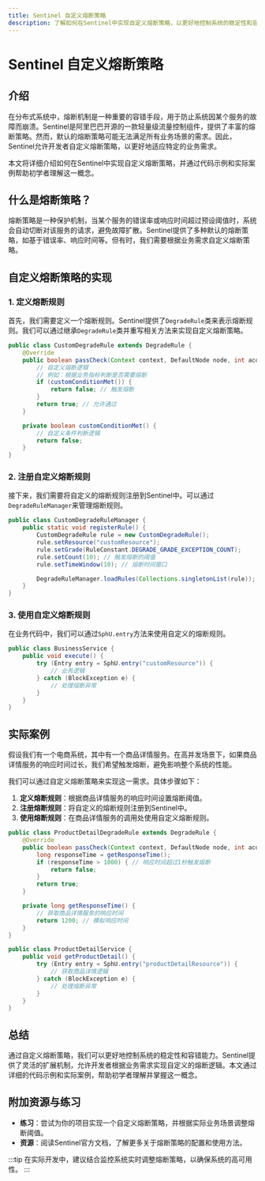 ```yaml
---
title: Sentinel 自定义熔断策略
description: 了解如何在Sentinel中实现自定义熔断策略，以更好地控制系统的稳定性和容错能力。本文适合初学者，包含详细的代码示例和实际应用场景。
---
```


# Sentinel 自定义熔断策略

## 介绍

在分布式系统中，熔断机制是一种重要的容错手段，用于防止系统因某个服务的故障而崩溃。Sentinel是阿里巴巴开源的一款轻量级流量控制组件，提供了丰富的熔断策略。然而，默认的熔断策略可能无法满足所有业务场景的需求。因此，Sentinel允许开发者自定义熔断策略，以更好地适应特定的业务需求。

本文将详细介绍如何在Sentinel中实现自定义熔断策略，并通过代码示例和实际案例帮助初学者理解这一概念。

## 什么是熔断策略？

熔断策略是一种保护机制，当某个服务的错误率或响应时间超过预设阈值时，系统会自动切断对该服务的请求，避免故障扩散。Sentinel提供了多种默认的熔断策略，如基于错误率、响应时间等。但有时，我们需要根据业务需求自定义熔断策略。

## 自定义熔断策略的实现

### 1. 定义熔断规则

首先，我们需要定义一个熔断规则。Sentinel提供了`DegradeRule`类来表示熔断规则。我们可以通过继承`DegradeRule`类并重写相关方法来实现自定义熔断策略。

```java
public class CustomDegradeRule extends DegradeRule {
    @Override
    public boolean passCheck(Context context, DefaultNode node, int acquireCount, Object... args) {
        // 自定义熔断逻辑
        // 例如：根据业务指标判断是否需要熔断
        if (customConditionMet()) {
            return false; // 触发熔断
        }
        return true; // 允许通过
    }

    private boolean customConditionMet() {
        // 自定义条件判断逻辑
        return false;
    }
}
```

### 2. 注册自定义熔断规则

接下来，我们需要将自定义的熔断规则注册到Sentinel中。可以通过`DegradeRuleManager`来管理熔断规则。

```java
public class CustomDegradeRuleManager {
    public static void registerRule() {
        CustomDegradeRule rule = new CustomDegradeRule();
        rule.setResource("customResource");
        rule.setGrade(RuleConstant.DEGRADE_GRADE_EXCEPTION_COUNT);
        rule.setCount(10); // 触发熔断的阈值
        rule.setTimeWindow(10); // 熔断时间窗口

        DegradeRuleManager.loadRules(Collections.singletonList(rule));
    }
}
```

### 3. 使用自定义熔断规则

在业务代码中，我们可以通过`SphU.entry`方法来使用自定义的熔断规则。

```java
public class BusinessService {
    public void execute() {
        try (Entry entry = SphU.entry("customResource")) {
            // 业务逻辑
        } catch (BlockException e) {
            // 处理熔断异常
        }
    }
}
```

## 实际案例

假设我们有一个电商系统，其中有一个商品详情服务。在高并发场景下，如果商品详情服务的响应时间过长，我们希望触发熔断，避免影响整个系统的性能。

我们可以通过自定义熔断策略来实现这一需求。具体步骤如下：

1. **定义熔断规则**：根据商品详情服务的响应时间设置熔断阈值。
2. **注册熔断规则**：将自定义的熔断规则注册到Sentinel中。
3. **使用熔断规则**：在商品详情服务的调用处使用自定义熔断规则。

```java
public class ProductDetailDegradeRule extends DegradeRule {
    @Override
    public boolean passCheck(Context context, DefaultNode node, int acquireCount, Object... args) {
        long responseTime = getResponseTime();
        if (responseTime > 1000) { // 响应时间超过1秒触发熔断
            return false;
        }
        return true;
    }

    private long getResponseTime() {
        // 获取商品详情服务的响应时间
        return 1200; // 模拟响应时间
    }
}
```

```java
public class ProductDetailService {
    public void getProductDetail() {
        try (Entry entry = SphU.entry("productDetailResource")) {
            // 获取商品详情逻辑
        } catch (BlockException e) {
            // 处理熔断异常
        }
    }
}
```

## 总结

通过自定义熔断策略，我们可以更好地控制系统的稳定性和容错能力。Sentinel提供了灵活的扩展机制，允许开发者根据业务需求实现自定义的熔断逻辑。本文通过详细的代码示例和实际案例，帮助初学者理解并掌握这一概念。

## 附加资源与练习

- **练习**：尝试为你的项目实现一个自定义熔断策略，并根据实际业务场景调整熔断阈值。
- **资源**：阅读Sentinel官方文档，了解更多关于熔断策略的配置和使用方法。

:::tip
在实际开发中，建议结合监控系统实时调整熔断策略，以确保系统的高可用性。
:::